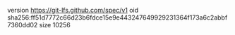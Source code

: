 version https://git-lfs.github.com/spec/v1
oid sha256:ff51d7772c66d23b6fdce15e9e443247649929231364f173a6c2abbf7360dd02
size 10256

